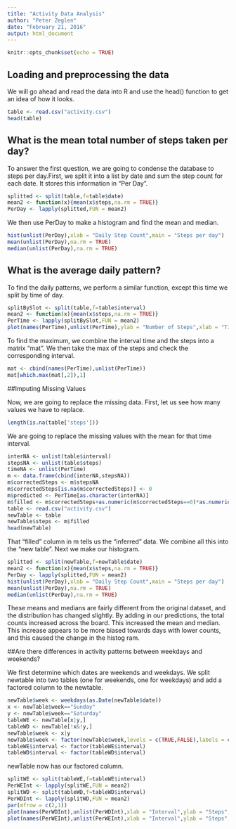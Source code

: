---
title: "Activity Data Analysis"
author: "Peter Zeglen"
date: "February 21, 2016"
output: html_document
---

```{r setup, include=FALSE}
knitr::opts_chunk$set(echo = TRUE)
```

## Loading and preprocessing the data

We will go ahead and read the data into R and use the head() function to get an idea of how it looks.

```{r cars}
table <- read.csv("activity.csv")
head(table)
```

## What is the mean total number of steps taken per day?

To answer the first question, we are going to condense the database to steps per day.First, we split it into a list by date and sum the step count for each date. It stores this information in "Per Day".

```{r pressure, echo=TRUE}
splitted <- split(table,f=table$date)
mean2 <- function(x){mean(x$steps,na.rm = TRUE)}
PerDay <- lapply(splitted,FUN = mean2)
```

We then use PerDay to make a histogram and find the mean and median.

```{r where,echo = TRUE}
hist(unlist(PerDay),xlab = "Daily Step Count",main = "Steps per day")
mean(unlist(PerDay),na.rm = TRUE)
median(unlist(PerDay),na.rm = TRUE)
```

## What is the average daily pattern?

To find the daily patterns, we perform a similar function, except this time we split by time of day.

```{r why, echo = TRUE}
splitBySlot <- split(table,f=table$interval)
mean2 <- function(x){mean(x$steps,na.rm = TRUE)}
PerTime <- lapply(splitBySlot,FUN = mean2)
plot(names(PerTime),unlist(PerTime),ylab = "Number of Steps",xlab = "Time of Day",main = "Steps throughout the Day")
```

To find the maximum, we combine the interval time and the steps into a matrix "mat". We then take the max of the steps and check the corresponding interval.

```{r who, echo = TRUE}
mat <- cbind(names(PerTime),unlist(PerTime))
mat[which.max(mat[,2]),1]
```

##Imputing Missing Values

Now, we are going to replace the missing data. First, let us see how many values we have to replace.
```{r what,echo=TRUE}
length(is.na(table['steps']))
```
We are going to replace the missing values with the mean for that time interval.
```{r how,echo=TRUE}
interNA <- unlist(table$interval)
stepsNA <- unlist(table$steps)
timeNA <- unlist(PerTime)
m <- data.frame(cbind(interNA,stepsNA))
m$correctedSteps <- m$stepsNA
m$correctedSteps[is.na(m$correctedSteps)] <- 0
m$predicted <- PerTime[as.character(interNA)]
m$filled <- m$correctedSteps+as.numeric(m$correctedSteps==0)*as.numeric(m$predicted)
table <- read.csv("activity.csv")
newTable <- table
newTable$steps <- m$filled
head(newTable)
```
That "filled" column in m tells us the "inferred" data. We combine all this into the "new table". Next we make our histogram.

```{r bomb,echo=TRUE}
splitted <- split(newTable,f=newTable$date)
mean2 <- function(x){mean(x$steps,na.rm = TRUE)}
PerDay <- lapply(splitted,FUN = mean2)
hist(unlist(PerDay),xlab = "Daily Step Count",main = "Steps per day")
mean(unlist(PerDay),na.rm = TRUE)
median(unlist(PerDay),na.rm = TRUE)
```

These means and medians are fairly different from the original dataset, and the distribution has changed slightly. By adding in our predictions, the total counts increased across the board. This increased the mean and median. This increase appears to be more biased towards days with lower counts, and this caused the change in the histog ram.

##Are there differences in activity patterns between weekdays and weekends?

We first determine which dates are weekends and weekdays. We split newtable into two tables (one for weekends, one for weekdays) and add a factored column to the newtable.

```{r dot,echo = TRUE}
newTable$week <- weekdays(as.Date(newTable$date))
x <- newTable$week=="Sunday"
y <- newTable$week=="Saturday"
tableWE <- newTable[x|y,]
tableWD <- newTable[!x&!y,]
newTable$week <- x|y
newTable$week <- factor(newTable$week,levels = c(TRUE,FALSE),labels = c("Weekend","Weekday"))
tableWE$interval <- factor(tableWE$interval)
tableWD$interval <- factor(tableWD$interval)
```

newTable now has our factored column.


```{r com, echo=TRUE}
splitWE <- split(tableWE,f=tableWE$interval)
PerWEInt <- lapply(splitWE,FUN = mean2)
splitWD <- split(tableWD,f=tableWD$interval)
PerWDInt <- lapply(splitWD,FUN = mean2)
par(mfrow = c(2,1))
plot(names(PerWDInt),unlist(PerWDInt),xlab = "Interval",ylab = "Steps",main = "Weekdays",type = "l")
plot(names(PerWEInt),unlist(PerWEInt),xlab = "Interval",ylab = "Steps",main = "Weekends",type = "l")
```